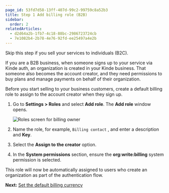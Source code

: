 ```yaml
---
page_id: 53fd7d58-13ff-407d-99c2-99759c8a52b3
title: Step 1 Add billing role (B2B)
sidebar:
  order: 2
relatedArticles:
  - d2d64a2b-1fb7-4c18-88bc-2986723724cb
  - 7e1082b4-2b78-4e76-92fd-ee25497a4e2b
---
```


Skip this step if you sell your services to individuals (B2C).

If you are a B2B business, when someone signs up to your service via Kinde auth, an organization is created in your Kinde business. That someone also becomes the account creator, and they need permissions to buy plans and manage payments on behalf of their organization. 

Before you start selling to your business customers, create a default billing role to assign to the account creator when they sign up.

1. Go to **Settings > Roles** and select **Add role**. The **Add role** window opens.
    
    ![Roles screen for billing owner](https://imagedelivery.net/skPPZTHzSlcslvHjesZQcQ/96415552-a11b-4be3-e644-d9eaa2af6700/public)
    
2. Name the role, for example, `Billing contact` , and enter a description and **Key**.
3. Select the **Assign to the creator** option.
4. In the **System permissions** section, ensure the **org:write:billing** system permission is selected.
    
This role will now be automatically assigned to users who create an organization as part of the authentication flow.

**Next:** [Set the default billing currency](/billing/get-started/default-billing-currency/)
